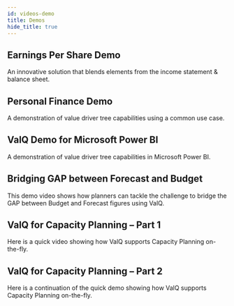 ```yaml
---
id: videos-demo
title: Demos
hide_title: true
---
```



## Earnings Per Share Demo

An innovative solution that blends elements from the income statement & balance sheet.

<Vimeo
  video="https://player.vimeo.com/video/274050935"
  responsive={true}
  width={640}
  height={480}
/>

## Personal Finance Demo

A demonstration of value driver tree capabilities using a common use case.

<Vimeo
  video="https://player.vimeo.com/video/277027092"
  responsive={true}
  width={640}
  height={480}
/>

## ValQ Demo for Microsoft Power BI

A demonstration of value driver tree capabilities in Microsoft Power BI.

<Vimeo
  video="https://player.vimeo.com/video/323253255"
  responsive={true}
  width={640}
  height={480}
/>

## Bridging GAP between Forecast and Budget

This demo video shows how planners can tackle the challenge to bridge the GAP between Budget and Forecast figures using ValQ.

<Vimeo
  video="https://player.vimeo.com/video/350957427"
  responsive={true}
  width={640}
  height={480}
/>

## ValQ for Capacity Planning – Part 1

Here is a quick video showing how ValQ supports Capacity Planning on-the-fly.

<Vimeo
  video="https://player.vimeo.com/video/353540440"
  responsive={true}
  width={640}
  height={480}
/>

## ValQ for Capacity Planning – Part 2

Here is a continuation of the quick demo showing how ValQ supports Capacity Planning on-the-fly.

<Vimeo
  video="https://player.vimeo.com/video/357806476"
  responsive={true}
  width={640}
  height={480}
/>
